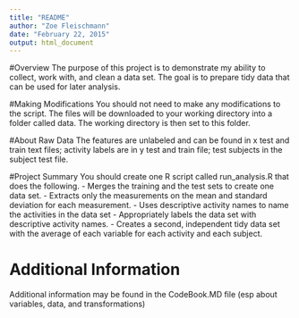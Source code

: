 ```yaml
---
title: "README"
author: "Zoe Fleischmann"
date: "February 22, 2015"
output: html_document
---
```


#Overview
The purpose of this project is to demonstrate my ability to collect, work with, and clean a data set. The goal is to prepare tidy data that can be used for later analysis.

#Making Modifications
You should not need to make any modifications to the script. The files will be downloaded to your working directory into a folder called data. The working directory is then set to this folder. 

#About Raw Data
The features are unlabeled and can be found in x test and train text files; activity labels are in y test and train file; test subjects in the subject test file.

#Project Summary
You should create one R script called run_analysis.R that does the following. 
- Merges the training and the test sets to create one data set. 
- Extracts only the measurements on the mean and standard deviation for each measurement. 
- Uses descriptive activity names to name the activities in the data set 
- Appropriately labels the data set with descriptive activity names. 
- Creates a second, independent tidy data set with the average of each variable for each activity and each subject.

# Additional Information
Additional information may be found in the CodeBook.MD file (esp about variables, data, and transformations)